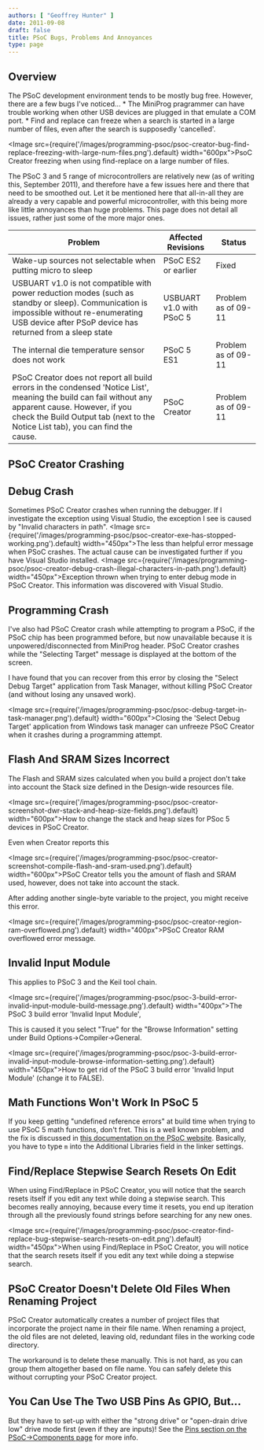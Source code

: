 ```yaml
---
authors: [ "Geoffrey Hunter" ]
date: 2011-09-08
draft: false
title: PSoC Bugs, Problems And Annoyances
type: page
---
```


## Overview

The PSoC development environment tends to be mostly bug free. However, there are a few bugs I've noticed...  * The MiniProg pragrammer can have trouble working when other USB devices are plugged in that emulate a COM port.  * Find and replace can freeze when a search is started in a large number of files, even after the search is supposedly 'cancelled'.

<Image src={require('/images/programming-psoc/psoc-creator-bug-find-replace-freezing-with-large-num-files.png').default} width="600px">PsoC Creator freezing when using find-replace on a large number of files.</Image>

The PSoC 3 and 5 range of microcontrollers are relatively new (as of writing this, September 2011), and therefore have a few issues here and there that need to be smoothed out. Let it be mentioned here that all-in-all they are already a very capable and powerful microcontroller, with this being more like little annoyances than huge problems. This page does not detail all issues, rather just some of the more major ones.

<table>
    <thead>
        <tr>
            <th>Problem</th>
            <th>Affected Revisions</th>
            <th>Status</th>
        </tr>
    </thead>
<tbody ><tr >
<td >Wake-up sources not selectable when putting micro to sleep</td>
<td >PSoC ES2 or earlier</td>
<td >Fixed</td>
</tr><tr >
<td >USBUART v1.0 is not compatible with power reduction modes (such as standby or sleep). Communication is impossible without re-enumerating USB device after PSoP device has returned from a sleep state</td>
<td >USBUART v1.0 with PSoC 5</td>
<td >Problem as of 09-11</td>
</tr><tr >
<td >The internal die temperature sensor does not work</td>
<td >PSoC 5 ES1</td>
<td >Problem as of 09-11</td>
</tr><tr >
<td >PSoC Creator does not report all build errors in the condensed 'Notice List', meaning the build can fail without any apparent cause. However, if you check the Build Output tab (next to the Notice List tab), you can find the cause.</td>
<td >PSoC Creator</td>
<td >Problem as of 09-11</td>
</tr></tbody></table>

## PSoC Creator Crashing

## Debug Crash

Sometimes PSoC Creator crashes when running the debugger. If I investigate the exception using Visual Studio, the exception I see is caused by "Invalid characters in path". <Image src={require('/images/programming-psoc/psoc-creator-exe-has-stopped-working.png').default} width="450px">The less than helpful error message when PSoC crashes. The actual cause can be investigated further if you have Visual Studio installed.</Image> <Image src={require('/images/programming-psoc/psoc-creator-debug-crash-illegal-characters-in-path.png').default} width="450px">Exception thrown when trying to enter debug mode in PSoC Creator. This information was discovered with Visual Studio.</Image>

## Programming Crash

I've also had PSoC Creator crash while attempting to program a PSoC, if the PSoC chip has been programmed before, but now unavailable because it is unpowered/disconnected from MiniProg header. PSoC Creator crashes while the "Selecting Target" message is displayed at the bottom of the screen.

I have found that you can recover from this error by closing the "Select Debug Target" application from Task Manager, without killing PSoC Creator (and without losing any unsaved work).

<Image src={require('/images/programming-psoc/psoc-debug-target-in-task-manager.png').default} width="600px">Closing the 'Select Debug Target' application from Windows task manager can unfreeze PSoC Creator when it crashes during a programming attempt.</Image>

## Flash And SRAM Sizes Incorrect

The Flash and SRAM sizes calculated when you build a project don't take into account the Stack size defined in the Design-wide resources file.

<Image src={require('/images/programming-psoc/psoc-creator-screenshot-dwr-stack-and-heap-size-fields.png').default} width="600px">How to change the stack and heap sizes for PSoc 5 devices in PSoC Creator.</Image>

Even when Creator reports this

<Image src={require('/images/programming-psoc/psoc-creator-screenshot-compile-flash-and-sram-used.png').default} width="600px">PSoC Creator tells you the amount of flash and SRAM used, however, does not take into account the stack.</Image>

After adding another single-byte variable to the project, you might receive this error.

<Image src={require('/images/programming-psoc/psoc-creator-region-ram-overflowed.png').default} width="400px">PSoC Creator RAM overflowed error message.</Image>

## Invalid Input Module

This applies to PSoC 3 and the Keil tool chain.

<Image src={require('/images/programming-psoc/psoc-3-build-error-invalid-input-module-build-message.png').default} width="400px">The PSoC 3 build error 'Invalid Input Module',</Image>

This is caused it you select "True" for the "Browse Information" setting under Build Options->Compiler->General.

<Image src={require('/images/programming-psoc/psoc-3-build-error-invalid-input-module-browse-information-setting.png').default} width="450px">How to get rid of the PSoC 3 build error 'Invalid Input Module' (change it to FALSE).</Image>

## Math Functions Won't Work In PSoC 5

If you keep getting "undefined reference errors" at build time when trying to use PSoC 5 math functions, don't fret. This is a well known problem, and the fix is discussed in [this documentation on the PSoC website](http://www.cypress.com/?rID=42838). Basically, you have to type `m` into the Additional Libraries field in the linker settings.

## Find/Replace Stepwise Search Resets On Edit

When using Find/Replace in PSoC Creator, you will notice that the search resets itself if you edit any text while doing a stepwise search. This becomes really annoying, because every time it resets, you end up iteration through all the previously found strings before searching for any new ones.

<Image src={require('/images/programming-psoc/psoc-creator-find-replace-bug-stepwise-search-resets-on-edit.png').default} width="450px">When using Find/Replace in PSoC Creator, you will notice that the search resets itself if you edit any text while doing a stepwise search.</Image>

## PSoC Creator Doesn't Delete Old Files When Renaming Project

PSoC Creator automatically creates a number of project files that incorporate the project name in their file name. When renaming a project, the old files are not deleted, leaving old, redundant files in the working code directory.

The workaround is to delete these manually. This is not hard, as you can group them altogether based on file name. You can safely delete this without corrupting your PSoC Creator project.

## You Can Use The Two USB Pins As GPIO, But...

But they have to set-up with either the "strong drive" or "open-drain drive low" drive mode first (even if they are inputs)! See the [Pins section on the PSoC->Components page](/programming/microcontrollers/psoc/components#pins) for more info.
